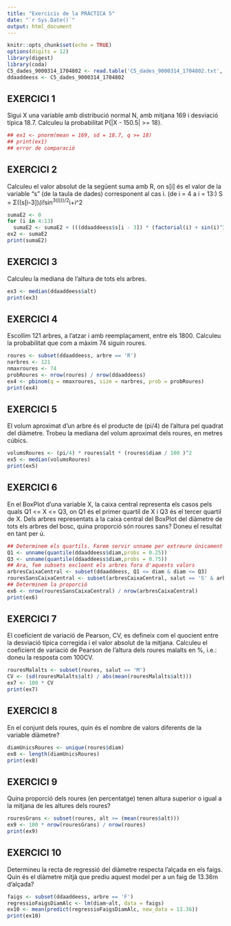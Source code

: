 ---
title: "Exercicis de la PRÀCTICA 5"
date: "`r Sys.Date()`"
output: html_document
---

```{r setup, include=FALSE}
knitr::opts_chunk$set(echo = TRUE)
options(digits = 12)
library(digest)
library(coda)
C5_dades_9000314_1704802 <- read.table('C5_dades_9000314_1704802.txt', header=TRUE, dec='.')
ddaaddeess <- C5_dades_9000314_1704802

```

## EXERCICI 1
Sigui X una variable amb distribució normal N, amb mitjana 169 i desviació típica 18.7. Calculeu la probabilitat P{|X - 150.5| >= 18}.

```{r Ex1}
## ex1 <- pnorm(mean = 169, sd = 18.7, q >= 18)
## print(ex1)
## error de comparació
```


## EXERCICI 2
Calculeu el valor absolut de la següent suma amb R, on s[i] és el valor de la variable "s" (de la taula de dades) corresponent al cas i.
(de i = 4 a i = 13:) S = Σ((s[i-3])*(i!*sin^3(i)))/2^i+i^2 

```{r Ex2}
sumaE2 <- 0
for (i in 4:13)
  sumaE2 <- sumaE2 + (((ddaaddeess$s[i - 3]) * (factorial(i) + sin(i)^3)) / (2^i + i^2))
ex2 <- sumaE2
print(sumaE2)
```

## EXERCICI 3
Calculeu la mediana de l'altura de tots els arbres.
```{r Ex3}
ex3 <- median(ddaaddeess$alt)
print(ex3)
```

## EXERCICI 4
Escollim 121 arbres, a l'atzar i amb reemplaçament, entre els 1800. Calculeu la probabilitat que com a màxim 74 siguin roures.
```{r Ex4}
roures <- subset(ddaaddeess, arbre == 'R')
narbres <- 121
nmaxroures <- 74
probRoures <- nrow(roures) / nrow(ddaaddeess)
ex4 <- pbinom(q = nmaxroures, size = narbres, prob = probRoures)
print(ex4)
```

## EXERCICI 5

El volum aproximat d'un arbre és el producte de (pi/4) de l'altura pel quadrat del diàmetre.
Trobeu la mediana del volum aproximat dels roures, en metres cúbics.

```{r Ex5}
volumsRoures <- (pi/4) * roures$alt * (roures$diam / 100 )^2
ex5 <- median(volumsRoures)
print(ex5)
```

## EXERCICI 6
En el BoxPlot d'una variable X, la caixa central representa els casos pels quals Q1 <= X <= Q3, on Q1 és el primer quartil de X i Q3 és el tercer quartil de X.
Dels arbres representats a la caixa central del BoxPlot del diàmetre de tots els arbres del bosc, quina proporció són roures sans? Doneu el resultat en tant per ú.
```{r Ex6}
## Determinem els quartils. Farem servir unname per extreure únicament el valor que cerquem a la funció quantile, ja que per defecte aquesta dóna el quantil calculat i el seu valor.
Q1 <- unname(quantile(ddaaddeess$diam,probs = 0.25))
Q3 <- unname(quantile(ddaaddeess$diam,probs = 0.75))
## Ara, fem subsets excloent els arbres fora d'aquests valors
arbresCaixaCentral <- subset(ddaaddeess, Q1 <= diam & diam <= Q3)
rouresSansCaixaCentral <- subset(arbresCaixaCentral, salut == 'S' & arbre == 'R')
## Determinem la proporció
ex6 <- nrow(rouresSansCaixaCentral) / nrow(arbresCaixaCentral)
print(ex6)
```

## EXERCICI 7 
El coeficient de variació de Pearson, CV, es defineix com el quocient entre la desviació típica corregida i el valor absolut de la mitjana. 
Calculeu el coeficient de variació de Pearson de l'altura dels roures malalts en %, i.e.: doneu la resposta com 100CV.
```{r Ex7}
rouresMalalts <- subset(roures, salut == 'M')
CV <- (sd(rouresMalalts$alt) / abs(mean(rouresMalalts$alt)))
ex7 <- 100 * CV
print(ex7)
```

## EXERCICI 8
En el conjunt dels roures, quin és el nombre de valors diferents de la variable diàmetre?
```{r Ex8}
diamUnicsRoures <- unique(roures$diam)
ex8 <- length(diamUnicsRoures)
print(ex8)
```

## EXERCICI 9
Quina proporció dels roures (en percentatge) tenen altura superior o igual a la mitjana de les altures dels roures?
```{r Ex9}
rouresGrans <- subset(roures, alt >= (mean(roures$alt)))
ex9 <- 100 * nrow(rouresGrans) / nrow(roures) 
print(ex9)
```

## EXERCICI 10
Determineu la recta de regressió del diàmetre respecta l'alçada en els faigs. Quin és el diàmetre mitjà que prediu aquest model per a un faig de 13.36m d'alçada?
```{r Ex10}
faigs <- subset(ddaaddeess, arbre == 'F')
regressioFaigsDiamAlc <- lm(diam~alt, data = faigs)
ex10 <- mean(predict(regressioFaigsDiamAlc, new_data = 13.36))
print(ex10)
```

